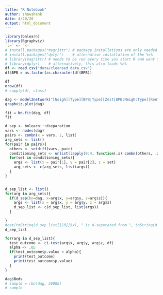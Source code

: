 ```yaml
---
title: "R Notebook"
author: shawshank
date: 4/20/20
output: html_document
---
```

```r
library(bnlearn)
library(Rgraphviz)
`:=` <- `<-`
# install.packages("magrittr") # package installations are only needed the first time you use it
# install.packages("dplyr")    # alternative installation of the %>%
# library(magrittr) # needs to be run every time you start R and want to use %>%
# library(dplyr)    # alternatively, this also loads %>%
df <- read.csv("data/cleansed_data.csv")
df$BPB = as.factor(as.character(df$BPB))

df
nrow(df)
# sapply(df, class)
```

```r
dag <- model2network("[Neigh][Type][BPB|Type][Zest|BPB:Neigh:Type][Rent|BPB:Neigh][ROI|Zest:Rent]")
graphviz.plot(dag)
```
```r
fit = bn.fit(dag, df)
fit

```
```r
d_sep <- bnlearn:::dseparation
vars <- nodes(dag)
pairs <- combn(x = vars, 2, list)
arg_sets <- list()
for(pair in pairs){
  others <- setdiff(vars, pair)
  conditioning_sets <- unlist(lapply(0:4, function(.x) combn(others, .x, list)), recursive = F)
  for(set in conditioning_sets){
    args <- list(x = pair[1], y = pair[2], z = set)
    arg_sets <- c(arg_sets, list(args))
  }
}


d_sep_list <- list()
for(arg in arg_sets){
  if(d_sep(bn=dag, x=arg$x, y=arg$y, z=arg$z)){
    args <- list(x = arg$x, y = arg$y, z = arg$z)
    d_sep_list <- c(d_sep_list, list(args))
  }

}
#cat(toString(d_sep_list[[10]]$x), " is d-seperated from ", toString(d_sep_list[[10]]$y), " by ", toString(d_sep_list[[10]]$z))
d_sep_list

```
```r
for(arg in d_sep_list){
  test_outcome <- ci.test(arg$x, arg$y, arg$z, df)
  alpha <- .05
  if(test_outcome$p.value < alpha){
    print(test_outcome)
    print(test_outcome$p.value)
  }
}
```
```r
dag$Beds
# sample = rbn(dag, 50000)
# sample
```



